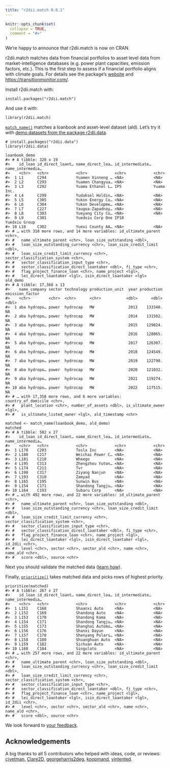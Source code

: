 ```yaml
---
title: "r2dii.match 0.0.1"
---
```


```r
knitr::opts_chunk$set(
  collapse = TRUE,
  comment = "#>"
)
```

We’re happy to announce that r2dii.match is now on CRAN.

r2dii.match matches data from financial portfolios to asset level data
from market-intelligence databases (e.g. power plant capacities,
emission factors, etc.). This is the first step to assess if a financial
portfolio aligns with climate goals. For details see the package’s
[website](https://rmi-pacta.github.io/r2dii.match/) and
<a href="https://transitionmonitor.com/" class="uri">https://transitionmonitor.com/</a>.

Install r2dii.match with:

    install.packages("r2dii.match")

And use it with:

    library(r2dii.match)

[`match_name()`](https://rmi-pacta.github.io/r2dii.match/reference/match_name.html)
matches a loanbook and asset-level dataset (ald). Let’s try it with
[demo datasets from the package
r2dii.data](https://rmi-pacta.github.io/r2dii.data/reference/index.html).

    # install.packages("r2dii.data")
    library(r2dii.data)

    loanbook_demo
    #> # A tibble: 320 x 19
    #>    id_loan id_direct_loant… name_direct_loa… id_intermediate… name_intermedia…
    #>    <chr>   <chr>            <chr>            <chr>            <chr>           
    #>  1 L1      C294             Yuamen Xinneng … <NA>             <NA>            
    #>  2 L2      C293             Yuamen Changyua… <NA>             <NA>            
    #>  3 L3      C292             Yuama Ethanol L… IP5              Yuama Inc.      
    #>  4 L4      C299             Yudaksel Holdin… <NA>             <NA>            
    #>  5 L5      C305             Yukon Energy Co… <NA>             <NA>            
    #>  6 L6      C304             Yukon Developme… <NA>             <NA>            
    #>  7 L7      C227             Yaugoa-Zapadnay… <NA>             <NA>            
    #>  8 L8      C303             Yueyang City Co… <NA>             <NA>            
    #>  9 L9      C301             Yuedxiu Corp One IP10             Yuedxiu Group   
    #> 10 L10     C302             Yuexi County AA… <NA>             <NA>            
    #> # … with 310 more rows, and 14 more variables: id_ultimate_parent <chr>,
    #> #   name_ultimate_parent <chr>, loan_size_outstanding <dbl>,
    #> #   loan_size_outstanding_currency <chr>, loan_size_credit_limit <dbl>,
    #> #   loan_size_credit_limit_currency <chr>, sector_classification_system <chr>,
    #> #   sector_classification_input_type <chr>,
    #> #   sector_classification_direct_loantaker <dbl>, fi_type <chr>,
    #> #   flag_project_finance_loan <chr>, name_project <lgl>,
    #> #   lei_direct_loantaker <lgl>, isin_direct_loantaker <lgl>
    ald_demo
    #> # A tibble: 17,368 x 13
    #>    name_company sector technology production_unit  year production emission_factor
    #>    <chr>        <chr>  <chr>      <chr>           <dbl>      <dbl>           <dbl>
    #>  1 aba hydropo… power  hydrocap   MW               2013    133340.              NA
    #>  2 aba hydropo… power  hydrocap   MW               2014    131582.              NA
    #>  3 aba hydropo… power  hydrocap   MW               2015    129824.              NA
    #>  4 aba hydropo… power  hydrocap   MW               2016    128065.              NA
    #>  5 aba hydropo… power  hydrocap   MW               2017    126307.              NA
    #>  6 aba hydropo… power  hydrocap   MW               2018    124549.              NA
    #>  7 aba hydropo… power  hydrocap   MW               2019    122790.              NA
    #>  8 aba hydropo… power  hydrocap   MW               2020    121032.              NA
    #>  9 aba hydropo… power  hydrocap   MW               2021    119274.              NA
    #> 10 aba hydropo… power  hydrocap   MW               2022    117515.              NA
    #> # … with 17,358 more rows, and 6 more variables: country_of_domicile <chr>,
    #> #   plant_location <chr>, number_of_assets <dbl>, is_ultimate_owner <lgl>,
    #> #   is_ultimate_listed_owner <lgl>, ald_timestamp <chr>

    matched <- match_name(loanbook_demo, ald_demo)
    matched
    #> # A tibble: 502 x 27
    #>    id_loan id_direct_loant… name_direct_loa… id_intermediate… name_intermedia…
    #>    <chr>   <chr>            <chr>            <chr>            <chr>           
    #>  1 L170    C203             Tesla Inc        <NA>             <NA>            
    #>  2 L180    C217             Weichai Power C… <NA>             <NA>            
    #>  3 L181    C218             Wheego           <NA>             <NA>            
    #>  4 L195    C313             Zhengzhou Yuton… <NA>             <NA>            
    #>  5 L174    C211             Tvr              <NA>             <NA>            
    #>  6 L198    C317             Ziyang Nanjun    <NA>             <NA>            
    #>  7 L193    C310             Zamyad           <NA>             <NA>            
    #>  8 L165    C195             Sunwin Bus       <NA>             <NA>            
    #>  9 L154    C171             Shandong Tangju… <NA>             <NA>            
    #> 10 L164    C193             Subaru Corp      <NA>             <NA>            
    #> # … with 492 more rows, and 22 more variables: id_ultimate_parent <chr>,
    #> #   name_ultimate_parent <chr>, loan_size_outstanding <dbl>,
    #> #   loan_size_outstanding_currency <chr>, loan_size_credit_limit <dbl>,
    #> #   loan_size_credit_limit_currency <chr>, sector_classification_system <chr>,
    #> #   sector_classification_input_type <chr>,
    #> #   sector_classification_direct_loantaker <dbl>, fi_type <chr>,
    #> #   flag_project_finance_loan <chr>, name_project <lgl>,
    #> #   lei_direct_loantaker <lgl>, isin_direct_loantaker <lgl>, id_2dii <chr>,
    #> #   level <chr>, sector <chr>, sector_ald <chr>, name <chr>, name_ald <chr>,
    #> #   score <dbl>, source <chr>

Next you should validate the matched data ([learn
how](https://rmi-pacta.github.io/r2dii.match/articles/r2dii-match.html)).

Finally,
[`prioritize()`](https://rmi-pacta.github.io/r2dii.match/reference/prioritize.html)
takes matched data and picks rows of highest priority.

    prioritize(matched)
    #> # A tibble: 267 x 27
    #>    id_loan id_direct_loant… name_direct_loa… id_intermediate… name_intermedia…
    #>    <chr>   <chr>            <chr>            <chr>            <chr>           
    #>  1 L151    C168             Shaanxi Auto     <NA>             <NA>            
    #>  2 L152    C169             Shandong Auto    <NA>             <NA>            
    #>  3 L153    C170             Shandong Kama    <NA>             <NA>            
    #>  4 L154    C171             Shandong Tangju… <NA>             <NA>            
    #>  5 L155    C173             Shanghai Automo… <NA>             <NA>            
    #>  6 L156    C176             Shanxi Dayun     <NA>             <NA>            
    #>  7 L157    C178             Shenyang Polars… <NA>             <NA>            
    #>  8 L158    C180             Shuanghuan Auto  <NA>             <NA>            
    #>  9 L159    C182             Sichuan Auto     <NA>             <NA>            
    #> 10 L160    C184             Singulato        <NA>             <NA>            
    #> # … with 257 more rows, and 22 more variables: id_ultimate_parent <chr>,
    #> #   name_ultimate_parent <chr>, loan_size_outstanding <dbl>,
    #> #   loan_size_outstanding_currency <chr>, loan_size_credit_limit <dbl>,
    #> #   loan_size_credit_limit_currency <chr>, sector_classification_system <chr>,
    #> #   sector_classification_input_type <chr>,
    #> #   sector_classification_direct_loantaker <dbl>, fi_type <chr>,
    #> #   flag_project_finance_loan <chr>, name_project <lgl>,
    #> #   lei_direct_loantaker <lgl>, isin_direct_loantaker <lgl>, id_2dii <chr>,
    #> #   level <chr>, sector <chr>, sector_ald <chr>, name <chr>, name_ald <chr>,
    #> #   score <dbl>, source <chr>

We look forward to [your
feedback](https://github.com/RMI-PACTA/r2dii.match/issues).

Acknowledgements
----------------

A big thanks to all 5 contributors who helped with ideas, code, or
reviews: [cjyetman](https://github.com/cjyetman),
[Clare2D](https://github.com/Clare2D),
[georgeharris2deg](https://github.com/georgeharris2deg),
[koopmand](https://github.com/koopmand),
[vintented](https://github.com/vintented).
